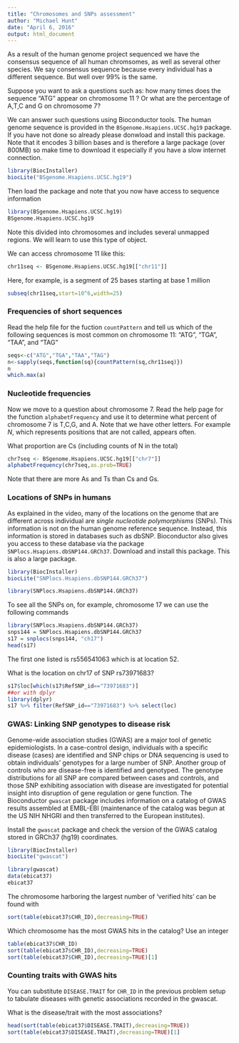 ```yaml
---
title: "Chromosomes and SNPs assessment"
author: "Michael Hunt"
date: "April 6, 2016"
output: html_document
---
```


As a result of the human genome project sequenced we have the consensus sequence of all human chromsomes, as well as several other species. We say consensus sequence because every individual has a different sequence. But well over 99% is the same. 

Suppose you want to ask a questions such as: how many times does the sequence "ATG" appear on chromosome 11 ? Or what are the percentage of A,T,C and G on chromosome 7?

We can answer such questions using Bioconductor tools. The human genome sequence is provided in the `BSgenome.Hsapiens.UCSC.hg19` package. If you have not done so already please donwload and install this package. Note that it encodes 3 billion bases and is therefore a large package (over 800MB) so make time to download it especially if you have a slow internet connection.

```r
library(BiocInstaller)
biocLite("BSgenome.Hsapiens.UCSC.hg19")
```
Then load the package and note that you now have access to sequence information

```r
library(BSgenome.Hsapiens.UCSC.hg19)
BSgenome.Hsapiens.UCSC.hg19
```
Note this divided into chromosomes and includes several unmapped regions. We will learn to use this type of object.

We can access chromosome 11 like this:

```r
chr11seq <- BSgenome.Hsapiens.UCSC.hg19[["chr11"]]
```
Here, for example, is a segment of 25 bases starting  at base 1 million 

```r
subseq(chr11seq,start=10^6,width=25)
```
### Frequencies of short sequences

Read the help file for the fuction `countPattern` and tell us which of the following sequences is most common on chromosome 11: "ATG", "TGA", "TAA", and "TAG"

```r
seqs<-c("ATG","TGA","TAA","TAG")
n<-sapply(seqs,function(sq){countPattern(sq,chr11seq)})
n
which.max(a)
```
### Nucleotide frequencies

Now we move to a question about chromosome 7. Read the help page for the function `alphabetFrequency` and use it to determine what percent of chromosome 7 is T,C,G, and A. Note that we have other letters. For example $N$, which represents positions that are not called, appears often.

What proportion are Cs (including counts of N in the total)

```r
chr7seq <- BSgenome.Hsapiens.UCSC.hg19[["chr7"]]
alphabetFrequency(chr7seq,as.prob=TRUE)
```
Note that there are more As and Ts than Cs and Gs.

### Locations of SNPs in humans

As explained in the video, many of the locations on the genome that are different across individual are _single nucleotide polymorphisms_ (SNPs). This information is not on the human genome reference sequence. Instead, this information is stored in databases such as dbSNP. Bioconductor also gives you access to these database via the package `SNPlocs.Hsapiens.dbSNP144.GRCh37`. Download and install this package. This is also a large package.

```r
library(BiocInstaller)
biocLite("SNPlocs.Hsapiens.dbSNP144.GRCh37")
```

```r
library(SNPlocs.Hsapiens.dbSNP144.GRCh37)
```
To see all the SNPs on, for example, chromosome 17 we can use the following commands

```r
library(SNPlocs.Hsapiens.dbSNP144.GRCh37)
snps144 = SNPlocs.Hsapiens.dbSNP144.GRCh37
s17 = snplocs(snps144, "ch17")
head(s17)
```
The first one listed is rs556541063 which is at location 52.

What is the location on chr17 of SNP rs73971683?

```r
s17$loc[which(s17$RefSNP_id=="73971683")]
##or with dplyr
library(dplyr)
s17 %>% filter(RefSNP_id=="73971683") %>% select(loc)
```
### GWAS: Linking SNP genotypes to disease risk

Genome-wide association studies (GWAS) are a major tool of genetic epidemiologists. In a case-control design, individuals with a specific disease (cases) are identified and SNP chips or DNA sequencing is used to obtain individuals' genotypes for a large number of SNP. Another group of controls who are disease-free is identified and genotyped. The genotype distributions for all SNP are compared between cases and controls, and those SNP exhibiting association with disease are investigated for potential insight into disruption of gene regulation or gene function. The Bioconductor `gwascat` package includes information on a catalog of GWAS results assembled at EMBL-EBI (maintenance of the catalog was begun at the US NIH NHGRI and then transferred to the European institutes).

Install the `gwascat` package and check the version of the GWAS catalog stored in GRCh37 (hg19) coordinates.

```r
library(BiocInstaller)
biocLite("gwascat")
```

```r
library(gwascat)
data(ebicat37)
ebicat37
```
The chromosome harboring the largest number of 'verified hits' can be found with

```r
sort(table(ebicat37$CHR_ID),decreasing=TRUE)
```
Which chromosome has the most GWAS hits in the catalog? Use an integer

```r
table(ebicat37$CHR_ID)
sort(table(ebicat37$CHR_ID),decreasing=TRUE)
sort(table(ebicat37$CHR_ID),decreasing=TRUE)[1]
```

### Counting traits with GWAS hits

You can substitute `DISEASE.TRAIT` for `CHR_ID` in the previous problem setup to tabulate diseases with genetic associations recorded in the gwascat.

What is the disease/trait with the most associations?

```r
head(sort(table(ebicat37$DISEASE.TRAIT),decreasing=TRUE))
sort(table(ebicat37$DISEASE.TRAIT),decreasing=TRUE)[1]
```